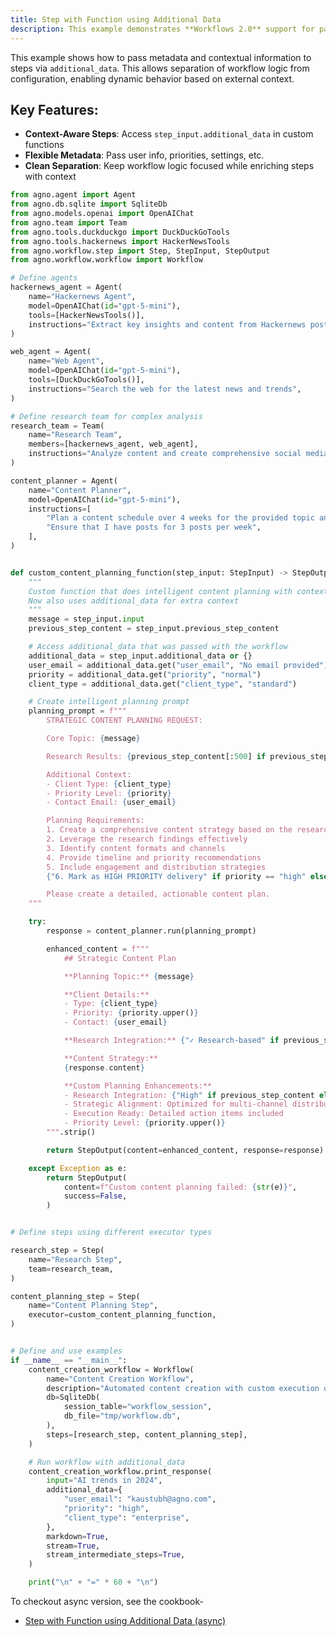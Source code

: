 ```yaml
---
title: Step with Function using Additional Data
description: This example demonstrates **Workflows 2.0** support for passing metadata and contextual information to steps via `additional_data`.
---
```


This example shows how to pass metadata and contextual information to steps via `additional_data`. This allows separation of workflow logic from configuration, enabling dynamic behavior based on external context.

## Key Features:
- **Context-Aware Steps**: Access `step_input.additional_data` in custom functions
- **Flexible Metadata**: Pass user info, priorities, settings, etc.
- **Clean Separation**: Keep workflow logic focused while enriching steps with context

```python step_with_function_additional_data.py
from agno.agent import Agent
from agno.db.sqlite import SqliteDb
from agno.models.openai import OpenAIChat
from agno.team import Team
from agno.tools.duckduckgo import DuckDuckGoTools
from agno.tools.hackernews import HackerNewsTools
from agno.workflow.step import Step, StepInput, StepOutput
from agno.workflow.workflow import Workflow

# Define agents
hackernews_agent = Agent(
    name="Hackernews Agent",
    model=OpenAIChat(id="gpt-5-mini"),
    tools=[HackerNewsTools()],
    instructions="Extract key insights and content from Hackernews posts",
)

web_agent = Agent(
    name="Web Agent",
    model=OpenAIChat(id="gpt-5-mini"),
    tools=[DuckDuckGoTools()],
    instructions="Search the web for the latest news and trends",
)

# Define research team for complex analysis
research_team = Team(
    name="Research Team",
    members=[hackernews_agent, web_agent],
    instructions="Analyze content and create comprehensive social media strategy",
)

content_planner = Agent(
    name="Content Planner",
    model=OpenAIChat(id="gpt-5-mini"),
    instructions=[
        "Plan a content schedule over 4 weeks for the provided topic and research content",
        "Ensure that I have posts for 3 posts per week",
    ],
)


def custom_content_planning_function(step_input: StepInput) -> StepOutput:
    """
    Custom function that does intelligent content planning with context awareness
    Now also uses additional_data for extra context
    """
    message = step_input.input
    previous_step_content = step_input.previous_step_content

    # Access additional_data that was passed with the workflow
    additional_data = step_input.additional_data or {}
    user_email = additional_data.get("user_email", "No email provided")
    priority = additional_data.get("priority", "normal")
    client_type = additional_data.get("client_type", "standard")

    # Create intelligent planning prompt
    planning_prompt = f"""
        STRATEGIC CONTENT PLANNING REQUEST:

        Core Topic: {message}

        Research Results: {previous_step_content[:500] if previous_step_content else "No research results"}

        Additional Context:
        - Client Type: {client_type}
        - Priority Level: {priority}
        - Contact Email: {user_email}

        Planning Requirements:
        1. Create a comprehensive content strategy based on the research
        2. Leverage the research findings effectively
        3. Identify content formats and channels
        4. Provide timeline and priority recommendations
        5. Include engagement and distribution strategies
        {"6. Mark as HIGH PRIORITY delivery" if priority == "high" else "6. Standard delivery timeline"}

        Please create a detailed, actionable content plan.
    """

    try:
        response = content_planner.run(planning_prompt)

        enhanced_content = f"""
            ## Strategic Content Plan

            **Planning Topic:** {message}

            **Client Details:**
            - Type: {client_type}
            - Priority: {priority.upper()}
            - Contact: {user_email}

            **Research Integration:** {"✓ Research-based" if previous_step_content else "✗ No research foundation"}

            **Content Strategy:**
            {response.content}

            **Custom Planning Enhancements:**
            - Research Integration: {"High" if previous_step_content else "Baseline"}
            - Strategic Alignment: Optimized for multi-channel distribution
            - Execution Ready: Detailed action items included
            - Priority Level: {priority.upper()}
        """.strip()

        return StepOutput(content=enhanced_content, response=response)

    except Exception as e:
        return StepOutput(
            content=f"Custom content planning failed: {str(e)}",
            success=False,
        )


# Define steps using different executor types

research_step = Step(
    name="Research Step",
    team=research_team,
)

content_planning_step = Step(
    name="Content Planning Step",
    executor=custom_content_planning_function,
)


# Define and use examples
if __name__ == "__main__":
    content_creation_workflow = Workflow(
        name="Content Creation Workflow",
        description="Automated content creation with custom execution options",
        db=SqliteDb(
            session_table="workflow_session",
            db_file="tmp/workflow.db",
        ),
        steps=[research_step, content_planning_step],
    )

    # Run workflow with additional_data
    content_creation_workflow.print_response(
        input="AI trends in 2024",
        additional_data={
            "user_email": "kaustubh@agno.com",
            "priority": "high",
            "client_type": "enterprise",
        },
        markdown=True,
        stream=True,
        stream_intermediate_steps=True,
    )

    print("\n" + "=" * 60 + "\n")
```

To checkout async version, see the cookbook-
- [Step with Function using Additional Data (async)](https://github.com/agno-agi/agno/blob/main/cookbook/workflows/_01_basic_workflows/_02_step_with_function/async/step_with_function_additional_data.py)